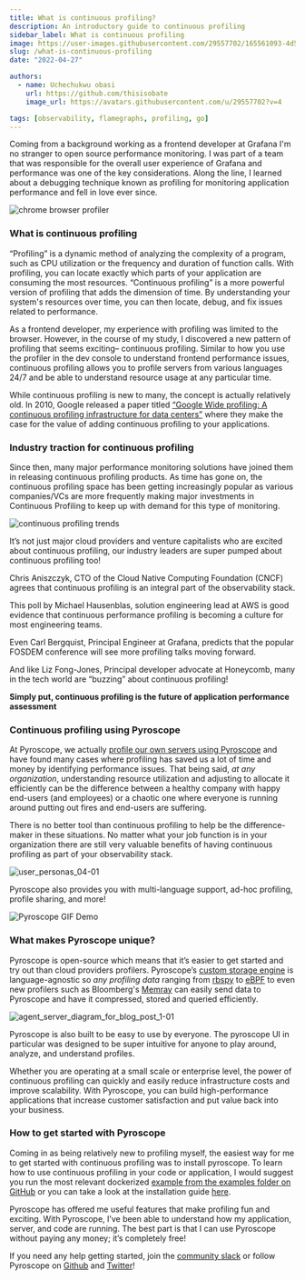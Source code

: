 ```yaml
---
title: What is continuous profiling?
description: An introductory guide to continuous profiling
sidebar_label: What is continuous profiling
image: https://user-images.githubusercontent.com/29557702/165561093-4d5ec6a4-f527-4d5a-8733-79f1c56dd7bb.png
slug: /what-is-continuous-profiling
date: "2022-04-27"

authors:
  - name: Uchechukwu obasi
    url: https://github.com/thisisobate
    image_url: https://avatars.githubusercontent.com/u/29557702?v=4

tags: [observability, flamegraphs, profiling, go]
---
```



Coming from a background working as a frontend developer at Grafana I'm no stranger to open source performance monitoring. I was part of a team that was responsible for the overall user experience of Grafana and performance was one of the key considerations. Along the line, I learned about a debugging technique known as profiling for monitoring application performance and fell in love ever since.

![chrome browser profiler](https://user-images.githubusercontent.com/29557702/165289655-58cd9a0b-8848-4e03-b7e5-afdf822cf577.png)

### What is continuous profiling
“Profiling” is a dynamic method of analyzing the complexity of a program, such as CPU utilization or the frequency and duration of function calls. With profiling, you can locate exactly which parts of your application are consuming the most resources. “Continuous profiling” is a more powerful version of profiling that adds the dimension of time. By understanding your system's resources over time, you can then locate, debug, and fix issues related to performance. 

As a frontend developer, my experience with profiling was limited to the browser. However, in the course of my study, I discovered a new pattern of profiling that seems exciting– continuous profiling. Similar to how you use the profiler in the dev console to understand frontend performance issues, continuous profiling allows you to profile servers from various languages 24/7 and be able to understand resource usage at any particular time. 

While continuous profiling is new to many, the concept is actually relatively old. In 2010, Google released a paper titled [“Google Wide profiling: A continuous profiling infrastructure for data centers”](https://research.google/pubs/pub36575/) where they make the case for the value of adding continuous profiling to your applications. 

### Industry traction for continuous profiling
Since then, many major performance monitoring solutions have joined them in releasing continuous profiling products. As time has gone on, the continuous profiling space has been getting increasingly popular as various companies/VCs are more frequently making major investments in Continuous Profiling to keep up with demand for this type of monitoring.

![continuous profiling trends](https://user-images.githubusercontent.com/29557702/165291672-88805173-4bf4-4029-9b6c-3b31951733bd.png)

It’s not just major cloud providers and venture capitalists who are excited about continuous profiling, our industry leaders are super pumped about continuous profiling too! 

<Tweet tweetLink="cra/status/1474083458943266817" />

Chris Aniszczyk, CTO of the Cloud Native Computing Foundation (CNCF) agrees that continuous profiling is an integral part of the observability stack.

<Tweet tweetLink="mhausenblas/status/1462047847776407556" />

This poll by Michael Hausenblas, solution engineering lead at AWS is good evidence that continuous performance profiling is becoming a culture for most engineering teams.

<Tweet tweetLink="CarlBergquist/status/1490351369890504710" hideConversation={true}/>

Even Carl Bergquist, Principal Engineer at Grafana, predicts that the popular FOSDEM conference will see more profiling talks moving forward.

<Tweet tweetLink="lizthegrey/status/1449115630213341186" hideConversation={true} />

And like Liz Fong-Jones, Principal developer advocate at Honeycomb, many in the tech world are “buzzing” about continuous profiling!

**Simply put, continuous profiling is the future of application performance assessment**

### Continuous profiling using Pyroscope

At Pyroscope, we actually [profile our own servers using Pyroscope](/blog/profile-continuous-profiler) and have found many cases where profiling has saved us a lot of time and money by identifying performance issues. 
That being said, _at any organization_, understanding resource utilization and adjusting to allocate it efficiently can be the difference between a healthy company with happy end-users (and employees) or a chaotic one where everyone is running around putting out fires and end-users are suffering.  

There is no better tool than continuous profiling to help be the difference-maker in these situations. No matter what your job function is in your organization there are still very valuable benefits of having continuous profiling as part of your observability stack. 

![user_personas_04-01](https://user-images.githubusercontent.com/23323466/165409784-fa52812e-2b5e-4fb1-a5e2-5e9e5534fc7b.jpg)


Pyroscope also provides you with multi-language support, ad-hoc profiling, profile sharing, and more!

![Pyroscope GIF Demo](https://user-images.githubusercontent.com/23323466/143324845-16ff72df-231e-412d-bd0a-38ef2e09cba8.gif)

### What makes Pyroscope unique?
Pyroscope is open-source which means that it’s easier to get started and try out than cloud providers profilers. Pyroscope’s [custom storage engine](https://pyroscope.io/docs/storage-design/) is language-agnostic so _any profiling data_ ranging from [rbspy](https://rbspy.github.io/) to [eBPF](https://ebpf.io/) to even new profilers such as Bloomberg's [Memray](https://bloomberg.github.io/memray/) can easily send data to Pyroscope and have it compressed, stored and queried efficiently. 
	
![agent_server_diagram_for_blog_post_1-01](https://user-images.githubusercontent.com/23323466/165416600-7d852049-52ed-4551-86ce-f8eaab49e219.png)

Pyroscope is also built to be easy to use by everyone. The pyroscope UI in particular was designed to be super intuitive for anyone to play around, analyze, and understand profiles.

Whether you are operating at a small scale or enterprise level, the power of continuous profiling can quickly and easily reduce infrastructure costs and improve scalability.  With Pyroscope, you can build high-performance applications that increase customer satisfaction and put value back into your business. 

### How to get started with Pyroscope

Coming in as being relatively new to profiling myself, the easiest way for me to get started with continuous profiling was to install pyroscope. To learn how to use continuous profiling in your code or application, I would suggest you run the most relevant dockerized [example from the examples folder on GitHub](https://github.com/pyroscope-io/pyroscope/tree/main/examples) or you can take a look at the installation guide [here](https://pyroscope.io/docs/installing-pyroscope-overview/).

Pyroscope has offered me useful features that make profiling fun and exciting. With Pyroscope, I’ve been able to understand how my application, server, and code are running. The best part is that I can use Pyroscope without paying any money; it’s completely free!

If you need any help getting started, join the [community slack](https://pyroscope.io/slack) or follow Pyroscope on [Github](https://github.com/pyroscope-io/pyroscope) and [Twitter](https://twitter.com/PyroscopeIO)!
